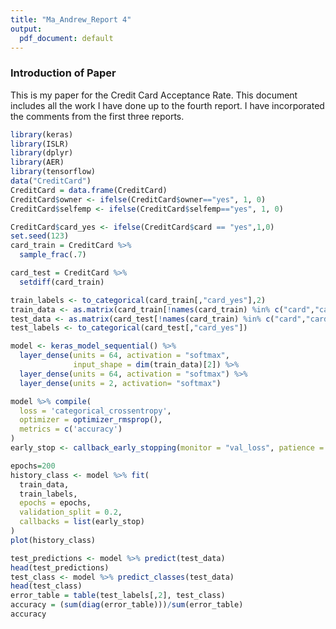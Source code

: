 ```yaml
---
title: "Ma_Andrew_Report 4"
output:
  pdf_document: default
---
```

<h3> Introduction of Paper </h3>
This is my paper for the Credit Card Acceptance Rate. This document includes all the work I have done up to the fourth report. I have incorporated the comments from the first three reports. 
```r
library(keras)
library(ISLR)
library(dplyr)
library(AER)
library(tensorflow)
data("CreditCard")
CreditCard = data.frame(CreditCard)
CreditCard$owner <- ifelse(CreditCard$owner=="yes", 1, 0)
CreditCard$selfemp <- ifelse(CreditCard$selfemp=="yes", 1, 0)
```

```r
CreditCard$card_yes <- ifelse(CreditCard$card == "yes",1,0)
set.seed(123) 
card_train = CreditCard %>%
  sample_frac(.7)

card_test = CreditCard %>%
  setdiff(card_train)

train_labels <- to_categorical(card_train[,"card_yes"],2)
train_data <- as.matrix(card_train[!names(card_train) %in% c("card","card_yes")])
test_data <- as.matrix(card_test[!names(card_train) %in% c("card","card_yes")])
test_labels <- to_categorical(card_test[,"card_yes"])

model <- keras_model_sequential() %>%
  layer_dense(units = 64, activation = "softmax",
              input_shape = dim(train_data)[2]) %>%
  layer_dense(units = 64, activation = "softmax") %>%
  layer_dense(units = 2, activation= "softmax")

model %>% compile(
  loss = 'categorical_crossentropy',
  optimizer = optimizer_rmsprop(),
  metrics = c('accuracy')
)
early_stop <- callback_early_stopping(monitor = "val_loss", patience = 20)

epochs=200
history_class <- model %>% fit(
  train_data,
  train_labels,
  epochs = epochs,
  validation_split = 0.2,
  callbacks = list(early_stop)
)
plot(history_class)

test_predictions <- model %>% predict(test_data)
head(test_predictions)
test_class <- model %>% predict_classes(test_data)
head(test_class)
error_table = table(test_labels[,2], test_class)
accuracy = (sum(diag(error_table)))/sum(error_table)
accuracy
```
